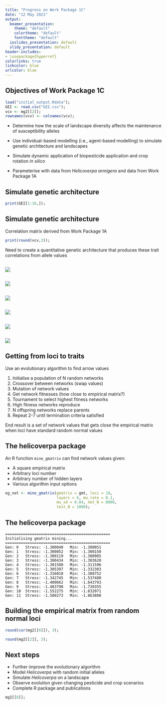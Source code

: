 ```yaml
---
title: "Progress on Work Package 1C"
date: "12 May 2021"
output:
  beamer_presentation:
    theme: "default"
    colortheme: "default"
    fonttheme: "default"
  ioslides_presentation: default
  slidy_presentation: default
header-includes:
- \usepackage{hyperref}
colorlinks: true
linkcolor: blue
urlcolor: blue
---
```



## Objectives of Work Package 1C

```r
load("initial_output.Rdata");
GEI <- read.csv("GEI.csv");
vcv <- mg2[[2]];
rownames(vcv) <- colnames(vcv);
```

- Determine how the scale of landscape diversity affects the maintenance of susceptibility alleles \pause

- Use individual-based modelling (i.e., agent-based modelling) to simulate genetic architecture and landscapes \pause

- Simulate dynamic application of biopesticide application and crop rotation *in silico* \pause

- Parameterise with data from *Helicoverpa armigera* and data from Work Package 1A


## Simulate genetic architecture

```r
print(GEI[1:16,]);
```

## Simulate genetic architecture

Correlation matrix derived from Work Package 1A

\vspace{3mm}

\footnotesize

```r
print(round(vcv,3));
```

\vspace{3mm}

\normalsize

Need to create a quantitative genetic architecture that produces these trait correlations from allele values


##

![](traits.png)


##

![](loci.png)

##

![](hidden.png)

##

![](network.png)


##

![](arrows.png)

##

![](network.png)


## Getting from loci to traits

Use an evolutionary algorithm to find arrow values

1. Initialise a population of N random networks \pause
2. Crossover between networks (swap values) \pause
3. Mutation of network values \pause
4. Get network fitnesses (how close to empirical matrix?) \pause
5. Tournament to select highest fitness networks \pause
6. High fitness networks reproduce \pause
7. N offspring networks replace parents \pause
8. Repeat 2-7 until termination criteria satisfied

End result is a set of network values that gets close the empirical matrix when loci have standard random normal values


## The helicoverpa package

An R function `mine_gmatrix` can find network values given:

- A square empirical matrix
- Arbitrary loci number
- Arbitrary number of hidden layers
- Various algorithm input options

\vspace{3mm}

```r
eg_net <- mine_gmatrix(gmatrix = gmt, loci = 18, 
                       layers = 6, mu_rate = 0.1, 
                       mu_sd = 0.04, net_N = 8000, 
                       test_N = 1000);
```


## The helicoverpa package

```
===============================================
Initialising gmatrix mining...                 
===============================================
Gen: 0	 Stress: -1.300040	 Min: -1.300051
Gen: 1	 Stress: -1.300052	 Min: -1.300150
Gen: 2	 Stress: -1.300119	 Min: -1.300985
Gen: 3	 Stress: -1.300434	 Min: -1.303620
Gen: 4	 Stress: -1.301580	 Min: -1.311596
Gen: 5	 Stress: -1.305397	 Min: -1.332303
Gen: 6	 Stress: -1.316018	 Min: -1.388752
Gen: 7	 Stress: -1.342745	 Min: -1.537480
Gen: 8	 Stress: -1.400662	 Min: -1.643793
Gen: 9	 Stress: -1.483798	 Min: -1.720355
Gen: 10	 Stress: -1.552275	 Min: -1.832071
Gen: 11	 Stress: -1.580273	 Min: -1.863808
```


## Building the empirical matrix from random normal loci

\scriptsize

```r
round(cor(mg2[[6]]), 3);
```

\vspace{2mm} \pause

\hrule

```r
round(mg2[[2]], 3);
```



## Next steps

- Further improve the evolutionary algorithm
- Model *Helicoverpa* with random initial alleles
- Simulate *Helicoverpa* on a landscape
- Observe evolution given changing pesticide and crop scenarios
- Complete R package and publications

```r
mg2[[8]];
```